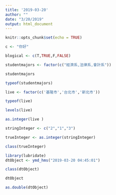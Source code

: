 ```yaml
---
title: '2019-03-20'
author: ""
date: "3/20/2019"
output: html_document
---
```


```r
knitr::opts_chunk$set(echo = TRUE)
```

```r
c <- "你好"
```
```r
blogical <- c(T,TRUE,F,FALSE)
```
```r
studentmajors <- factor(c("經濟系,法律系,會計系"))
```
```r
studentmajors
```
```r
typeof(studentmajors)
```
```r
live <- factor(c('基隆市','台北市','新北市'))
```
```r
typeof(live)
```
```r
levels(live)
```
```r
as.integer(live )
```
```r
stringInteger <- c("2","1","3")
```
```r
trueInteger <- as.integer(stringInteger)
```
```r
class(trueInteger)
```
```r
library(lubridate)
dtObject <- ymd_hms("2019-03-20 04:45:01") 
```
```r
class(dtObject)
```
```r
dtObject
```
```r
as.double(dtObject)
```

